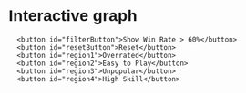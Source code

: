 # Interactive graph

<style>
  * {
    font-family: sans-serif;
  }
</style> 

<div id="plot">
</div>

<div class="button-container">
      <button id="filterButton">Show Win Rate > 60%</button>
      <button id="resetButton">Reset</button>
      <button id="region1">Overrated</button>
      <button id="region2">Easy to Play</button>
      <button id="region3">Unpopular</button>
      <button id="region4">High Skill</button>
</div>

<script src="https://cdn.jsdelivr.net/npm/d3@7"></script>
<script src="scripts/myscript.js"></script>
